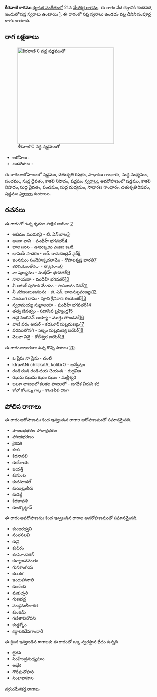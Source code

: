 {{Infobox ragam
	| name          	= కీరవాణి
	| synonym	    	= 
	| mela          	= 21
	| chakra        	= వేద
	| janaka        	= 
	| type          	= సంపూర్ణ
	| arohanam      	= {{svaraC|S|R2|G2|M1|P|D1|N3|S'}} 
	| avarohanam    	= {{svaraC|S'|N3|D1|P|M1|G2|R2|S}}
	| jeeva         	=
	| chhaya        	=
	| nyasa         	=
	| vishesha      	= 
	| equivalent  		= 
}}
{{కర్ణాటక సంగీత రాగాలు}}
'''కీరవాణి రాగము''' [[కర్ణాటక సంగీతం]]లో 21వ [[మేళకర్త రాగము]]. ఈ రాగం వేద చక్రానికి చెందినది, ఇందులో సప్త స్వరాలు ఉంటాయి [https://en.wikipedia.org/wiki/Melakarta]. ఈ రాగంలో సప్త స్వరాలు ఉండడం వల్ల దీనిని సంపూర్ణ రాగం అంటారు.


==రాగ లక్షణాలు==
[[Image:keeravani_kb2wiki.png|thumb|right|316px|''కీరవాణి'' C వద్ద షడ్జమంతో]]

* ఆరోహణ : {{svaraC|S|R2|G2|M1|P|D1|N3|S'}} 
* అవరోహణ : {{svaraC|S'|N3|D1|P|M1|G2|R2|S}}

ఈ రాగం ఆరోహణంలో షడ్జమం, చతుశృతి రిషభం, సాధారణ  గాంధారం, సుద్ద మధ్యమం, పంచమం, సుద్ద దైవతం, కాకలి  నిషాదం, షడ్జమం [[స్వరాలు]], అవరోహణంలో షడ్జమం, కాకలి  నిషాదం, సుద్ద దైవతం, పంచమం, సుద్ద మధ్యమం, సాధారణ  గాంధారం, చతుశృతి రిషభం, షడ్జమం [[స్వరాలు]] ఉంటాయి.

==రచనలు==
ఈ రాగంలో ఉన్న కృతుల పాక్షిక జాబితా [https://github.com/ssrihari/ragavardhini/blob/master/ragas/kritis.psv]
* ఆదిదుం మురుగనై - టి. ఏన్ బాల[http://www.karnatik.com/c1811.shtml]
* అంబా వాని - ముథీహ్ భగవతర్[http://www.karnatik.com/c1756.shtml]
* బాల సరస - ఊతుక్కడు వెంకట కవి[http://www.karnatik.com/c3137.shtml]
* భావయే సాదరం - ఆర్. రామచంద్రన్ నైర్[http://www.karnatik.com/c3092.shtml]
* ఇంనముం సందేహప్పదలామొ - గోపాలకృష్ణ భారతి[http://www.karnatik.com/c3290.shtml]
* కలిగియుంతేగదా - త్యాగరాజ[http://www.karnatik.com/c1514.shtml]
* నా పుణ్యము - ముథీహ్ భగవతర్[http://www.karnatik.com/c2135.shtml]
* నారాయణా - ముథీహ్ భగవతర్[http://www.karnatik.com/c2012.shtml]
* నీ అరుళ్  పురియ వేండుం - పాపనాసం  శివన్[http://www.karnatik.com/c1553.shtml]
* నీ చరణంబుజమును - జి. ఎన్. బాలసుబ్రమణ్యం[http://www.karnatik.com/c3065.shtml]
* నిజముగ రామ - పూచి శ్రీనివాస ఈయెంగర్[http://www.karnatik.com/c3242.shtml]
* స్వరామయ్య సుజ్ఞాలయా - ముథీహ్ భగవతర్[http://www.karnatik.com/c1936.shtml]
* తత్వ జీవత్వం - సదాసివ  బ్రహ్మేంద్ర[http://www.karnatik.com/c2978.shtml]
* ఉనై నంబినెన్ అయ్యా - ముత్తు తాండవర్[http://www.karnatik.com/c1464.shtml]
* వాణి వరం అరుల్ - కడలూర్  సుబ్రమణ్యం[http://www.karnatik.com/c3285.shtml]
* వరములొసగి - పట్నం సుబ్రమణ్య ఐయెర్[http://www.karnatik.com/c1737.shtml]
* వెలవా వినై - కోటీశ్వర ఐయెర్[http://www.karnatik.com/c1777.shtml]

ఈ రాగం ఆధారంగా ఉన్న కొన్ని పాటలు [http://rksanka.tripod.com/music/rslist.html].
* ఓ ప్రేమ నా ప్రేమ - చంటి
* kIravANi chilakalA, kolikirO - అన్వేషణ
* రండి రండి రండి దయ చేయండి - రుద్రవీణ
* ఝుమ ఝుమ ఝుం ఝుం - మల్లీశ్వరి
* జలకా లాటలలో కలకల పాటలలో - జగదేక వీరుని కథ
* కోలో కోలమ్మ గళ్ళ - కొండవీటి దొంగ




==పోలిన రాగాలు==
ఈ రాగం ఆరోహణము కింద ఇవ్వబడిన రాగాల ఆరోహణముతో సమానమైనది.
* హలఖథభరణ హాలాక్తభరణ
* హాటకభరణం
* కైకవశి
* కుకు
* కిరనావలి
* కుచేశాయ
* జయశ్రీ
* కుసుంబ
* కుదమాడల్
* కుయిల్రులీరు
* కుడట్టి
* కీరణావళి
* కులక్కొట్టాన్

ఈ రాగం అవరోహణము కింద ఇవ్వబడిన రాగాల అవరోహణముతో సమానమైనది.
* కుంజరధ్వని
* సంతసలవి
* కున్రి
* కుచిరం
* కుదనాయకన్
* కళ్యాణవసంతం
* గునకాంగియ
* కుందక
* ఇందుహావాలి
*  కుంరేంది
*  మకుచ్చరి
* గుణభద్ర
* సంభ్రమలీలాకర
*  కుంజమ్
* గణితావినోదిని
* కుడ్డక్కోం
* కర్ణాటకదేవగాంధారీ

ఈ క్రింద ఇవ్వబడిన రాగాలకు ఈ రాగంతో ఒక్క స్వరస్థాన భేదం ఉన్నది.
* భైరవి
* సింహేంద్రమధ్యమాం
* అభేరి
* గౌరీమనోహరి
* సింహవాహిని



[[వర్గం:మేళకర్త రాగాలు]]